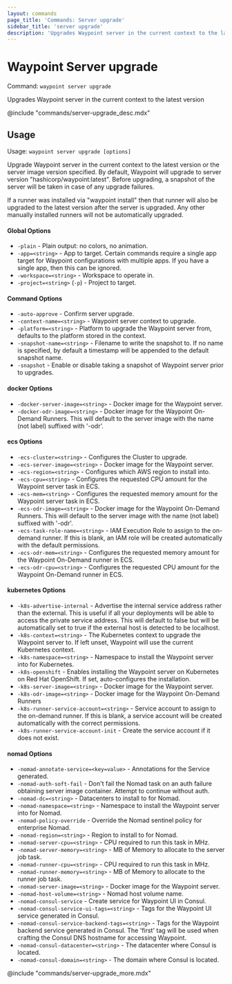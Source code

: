 ```yaml
---
layout: commands
page_title: 'Commands: Server upgrade'
sidebar_title: 'server upgrade'
description: 'Upgrades Waypoint server in the current context to the latest version'
---
```


# Waypoint Server upgrade

Command: `waypoint server upgrade`

Upgrades Waypoint server in the current context to the latest version

@include "commands/server-upgrade_desc.mdx"

## Usage

Usage: `waypoint server upgrade [options]`

Upgrade Waypoint server in the current context to the latest version or the
server image version specified. By default, Waypoint will upgrade to server
version "hashicorp/waypoint:latest". Before upgrading, a snapshot of the
server will be taken in case of any upgrade failures.

If a runner was installed via "waypoint install" then that runner will also
be upgraded to the latest version after the server is upgraded. Any other
manually installed runners will not be automatically upgraded.

#### Global Options

- `-plain` - Plain output: no colors, no animation.
- `-app=<string>` - App to target. Certain commands require a single app target for Waypoint configurations with multiple apps. If you have a single app, then this can be ignored.
- `-workspace=<string>` - Workspace to operate in.
- `-project=<string>` (`-p`) - Project to target.

#### Command Options

- `-auto-approve` - Confirm server upgrade.
- `-context-name=<string>` - Waypoint server context to upgrade.
- `-platform=<string>` - Platform to upgrade the Waypoint server from, defaults to the platform stored in the context.
- `-snapshot-name=<string>` - Filename to write the snapshot to. If no name is specified, by default a timestamp will be appended to the default snapshot name.
- `-snapshot` - Enable or disable taking a snapshot of Waypoint server prior to upgrades.

#### docker Options

- `-docker-server-image=<string>` - Docker image for the Waypoint server.
- `-docker-odr-image=<string>` - Docker image for the Waypoint On-Demand Runners. This will default to the server image with the name (not label) suffixed with '-odr'.

#### ecs Options

- `-ecs-cluster=<string>` - Configures the Cluster to upgrade.
- `-ecs-server-image=<string>` - Docker image for the Waypoint server.
- `-ecs-region=<string>` - Configures which AWS region to install into.
- `-ecs-cpu=<string>` - Configures the requested CPU amount for the Waypoint server task in ECS.
- `-ecs-mem=<string>` - Configures the requested memory amount for the Waypoint server task in ECS.
- `-ecs-odr-image=<string>` - Docker image for the Waypoint On-Demand Runners. This will default to the server image with the name (not label) suffixed with '-odr'.
- `-ecs-task-role-name=<string>` - IAM Execution Role to assign to the on-demand runner. If this is blank, an IAM role will be created automatically with the default permissions.
- `-ecs-odr-mem=<string>` - Configures the requested memory amount for the Waypoint On-Demand runner in ECS.
- `-ecs-odr-cpu=<string>` - Configures the requested CPU amount for the Waypoint On-Demand runner in ECS.

#### kubernetes Options

- `-k8s-advertise-internal` - Advertise the internal service address rather than the external. This is useful if all your deployments will be able to access the private service address. This will default to false but will be automatically set to true if the external host is detected to be localhost.
- `-k8s-context=<string>` - The Kubernetes context to upgrade the Waypoint server to. If left unset, Waypoint will use the current Kubernetes context.
- `-k8s-namespace=<string>` - Namespace to install the Waypoint server into for Kubernetes.
- `-k8s-openshift` - Enables installing the Waypoint server on Kubernetes on Red Hat OpenShift. If set, auto-configures the installation.
- `-k8s-server-image=<string>` - Docker image for the Waypoint server.
- `-k8s-odr-image=<string>` - Docker image for the Waypoint On-Demand Runners
- `-k8s-runner-service-account=<string>` - Service account to assign to the on-demand runner. If this is blank, a service account will be created automatically with the correct permissions.
- `-k8s-runner-service-account-init` - Create the service account if it does not exist.

#### nomad Options

- `-nomad-annotate-service=<key=value>` - Annotations for the Service generated.
- `-nomad-auth-soft-fail` - Don't fail the Nomad task on an auth failure obtaining server image container. Attempt to continue without auth.
- `-nomad-dc=<string>` - Datacenters to install to for Nomad.
- `-nomad-namespace=<string>` - Namespace to install the Waypoint server into for Nomad.
- `-nomad-policy-override` - Override the Nomad sentinel policy for enterprise Nomad.
- `-nomad-region=<string>` - Region to install to for Nomad.
- `-nomad-server-cpu=<string>` - CPU required to run this task in MHz.
- `-nomad-server-memory=<string>` - MB of Memory to allocate to the server job task.
- `-nomad-runner-cpu=<string>` - CPU required to run this task in MHz.
- `-nomad-runner-memory=<string>` - MB of Memory to allocate to the runner job task.
- `-nomad-server-image=<string>` - Docker image for the Waypoint server.
- `-nomad-host-volume=<string>` - Nomad host volume name.
- `-nomad-consul-service` - Create service for Waypoint UI in Consul.
- `-nomad-consul-service-ui-tags=<string>` - Tags for the Waypoint UI service generated in Consul.
- `-nomad-consul-service-backend-tags=<string>` - Tags for the Waypoint backend service generated in Consul. The 'first' tag will be used when crafting the Consul DNS hostname for accessing Waypoint.
- `-nomad-consul-datacenter=<string>` - The datacenter where Consul is located.
- `-nomad-consul-domain=<string>` - The domain where Consul is located.

@include "commands/server-upgrade_more.mdx"
